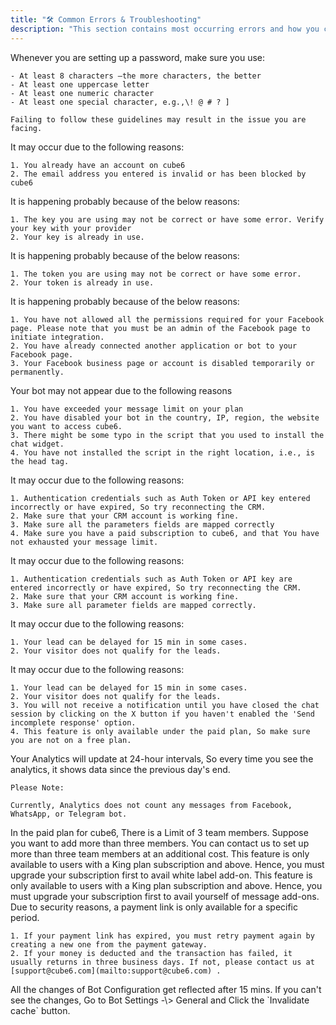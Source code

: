 ```yaml
---
title: "🛠️ Common Errors & Troubleshooting"
description: "This section contains most occurring errors and how you can troubleshoot them to fix."
---
```


<AccordionGroup>
  <Accordion title="The password field is not accepting my password">
    Whenever you are setting up a password, make sure you use:

    - At least 8 characters —the more characters, the better
    - At least one uppercase letter
    - At least one numeric character
    - At least one special character, e.g.,\! @ # ? ]

    Failing to follow these guidelines may result in the issue you are facing.
  </Accordion>
  <Accordion title="The email field is not accepting my email">
    It may occur due to the following reasons:

    1. You already have an account on cube6
    2. The email address you entered is invalid or has been blocked by cube6
  </Accordion>
  <Accordion title="My WhatsApp API key is not working">
    It is happening probably because of the below reasons:

    1. The key you are using may not be correct or have some error. Verify your key with your provider
    2. Your key is already in use.
  </Accordion>
  <Accordion title="My Telegram bot token is not working">
    It is happening probably because of the below reasons:

    1. The token you are using may not be correct or have some error.
    2. Your token is already in use.
  </Accordion>
  <Accordion title="I'm unable to connect to my Facebook page">
    It is happening probably because of the below reasons:

    1. You have not allowed all the permissions required for your Facebook page. Please note that you must be an admin of the Facebook page to initiate integration.
    2. You have already connected another application or bot to your Facebook page.
    3. Your Facebook business page or account is disabled temporarily or permanently.
  </Accordion>
  <Accordion title="I've installed the script on my website ; however a bot is not appearing">
    Your bot may not appear due to the following reasons

    1. You have exceeded your message limit on your plan
    2. You have disabled your bot in the country, IP, region, the website you want to access cube6.
    3. There might be some typo in the script that you used to install the chat widget.
    4. You have not installed the script in the right location, i.e., is the head tag.
  </Accordion>
  <Accordion title="I've connected the bot to my CRM. However it is not sending leads">
    It may occur due to the following reasons:

    1. Authentication credentials such as Auth Token or API key entered incorrectly or have expired, So try reconnecting the CRM.
    2. Make sure that your CRM account is working fine.
    3. Make sure all the parameters fields are mapped correctly
    4. Make sure you have a paid subscription to cube6, and that You have not exhausted your message limit.
  </Accordion>
  <Accordion title="I'm unable to connect to my CRM">
    It may occur due to the following reasons:

    1. Authentication credentials such as Auth Token or API key are entered incorrectly or have expired, So try reconnecting the CRM.
    2. Make sure that your CRM account is working fine.
    3. Make sure all parameter fields are mapped correctly.
  </Accordion>
  <Accordion title="I created the test lead. However I cannot see it in leads panel">
    It may occur due to the following reasons:

    1. Your lead can be delayed for 15 min in some cases.
    2. Your visitor does not qualify for the leads.
  </Accordion>
  <Accordion title="I'm not recieving new lead notifications">
    It may occur due to the following reasons:

    1. Your lead can be delayed for 15 min in some cases.
    2. Your visitor does not qualify for the leads.
    3. You will not receive a notification until you have closed the chat session by clicking on the X button if you haven't enabled the 'Send incomplete response' option.
    4. This feature is only available under the paid plan, So make sure you are not on a free plan.
  </Accordion>
  <Accordion title="My analytics seems to be wrong. It shows old data">
    Your Analytics will update at 24-hour intervals, So every time you see the analytics, it shows data since the previous day's end.

    Please Note:

    Currently, Analytics does not count any messages from Facebook, WhatsApp, or Telegram bot.
  </Accordion>
  <Accordion title="I'm unable to add anything after three team members">
    In the paid plan for cube6, There is a Limit of 3 team members. Suppose you want to add more than three members. You can contact us to set up more than three team members at an additional cost.
  </Accordion>
  <Accordion title="I'm unable to apply the white label add-on">
    This feature is only available to users with a King plan subscription and above. Hence, you must upgrade your subscription first to avail white label add-on.
  </Accordion>
  <Accordion title="I'm unable to use the message add-on">
    This feature is only available to users with a King plan subscription and above. Hence, you must upgrade your subscription first to avail yourself of message add-ons.
  </Accordion>
  <Accordion title="My payment link has expired">
    Due to security reasons, a payment link is only available for a specific period.

    1. If your payment link has expired, you must retry payment again by creating a new one from the payment gateway.
    2. If your money is deducted and the transaction has failed, it usually returns in three business days. If not, please contact us at [support@cube6.com](mailto:support@cube6.com) .
  </Accordion>
  <Accordion title="I've made changes to my configuration. However it is not reflected in the bot">
    All the changes of Bot Configuration get reflected after 15 mins. If you can't see the changes, Go to Bot Settings -\> General and Click the `Invalidate cache` button.
  </Accordion>
</AccordionGroup>